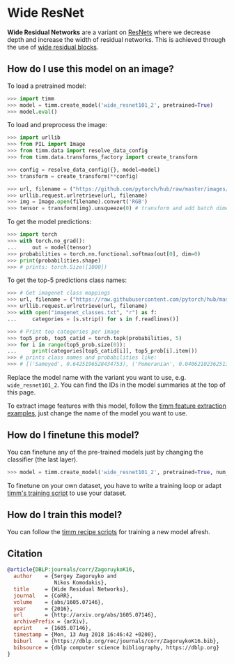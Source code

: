 # Wide ResNet

**Wide Residual Networks** are a variant on [ResNets](https://paperswithcode.com/method/resnet) where we decrease depth and increase the width of residual networks. This is achieved through the use of [wide residual blocks](https://paperswithcode.com/method/wide-residual-block).

## How do I use this model on an image?

To load a pretrained model:

```py
>>> import timm
>>> model = timm.create_model('wide_resnet101_2', pretrained=True)
>>> model.eval()
```

To load and preprocess the image:

```py 
>>> import urllib
>>> from PIL import Image
>>> from timm.data import resolve_data_config
>>> from timm.data.transforms_factory import create_transform

>>> config = resolve_data_config({}, model=model)
>>> transform = create_transform(**config)

>>> url, filename = ("https://github.com/pytorch/hub/raw/master/images/dog.jpg", "dog.jpg")
>>> urllib.request.urlretrieve(url, filename)
>>> img = Image.open(filename).convert('RGB')
>>> tensor = transform(img).unsqueeze(0) # transform and add batch dimension
```

To get the model predictions:

```py
>>> import torch
>>> with torch.no_grad():
...     out = model(tensor)
>>> probabilities = torch.nn.functional.softmax(out[0], dim=0)
>>> print(probabilities.shape)
>>> # prints: torch.Size([1000])
```

To get the top-5 predictions class names:

```py
>>> # Get imagenet class mappings
>>> url, filename = ("https://raw.githubusercontent.com/pytorch/hub/master/imagenet_classes.txt", "imagenet_classes.txt")
>>> urllib.request.urlretrieve(url, filename) 
>>> with open("imagenet_classes.txt", "r") as f:
...     categories = [s.strip() for s in f.readlines()]

>>> # Print top categories per image
>>> top5_prob, top5_catid = torch.topk(probabilities, 5)
>>> for i in range(top5_prob.size(0)):
...     print(categories[top5_catid[i]], top5_prob[i].item())
>>> # prints class names and probabilities like:
>>> # [('Samoyed', 0.6425196528434753), ('Pomeranian', 0.04062102362513542), ('keeshond', 0.03186424449086189), ('white wolf', 0.01739676296710968), ('Eskimo dog', 0.011717947199940681)]
```

Replace the model name with the variant you want to use, e.g. `wide_resnet101_2`. You can find the IDs in the model summaries at the top of this page.

To extract image features with this model, follow the [timm feature extraction examples](https://rwightman.github.io/pytorch-image-models/feature_extraction/), just change the name of the model you want to use.

## How do I finetune this model?

You can finetune any of the pre-trained models just by changing the classifier (the last layer).

```py
>>> model = timm.create_model('wide_resnet101_2', pretrained=True, num_classes=NUM_FINETUNE_CLASSES)
```
To finetune on your own dataset, you have to write a training loop or adapt [timm's training
script](https://github.com/rwightman/pytorch-image-models/blob/master/train.py) to use your dataset.

## How do I train this model?

You can follow the [timm recipe scripts](scripts) for training a new model afresh.

## Citation

```BibTeX
@article{DBLP:journals/corr/ZagoruykoK16,
  author    = {Sergey Zagoruyko and
               Nikos Komodakis},
  title     = {Wide Residual Networks},
  journal   = {CoRR},
  volume    = {abs/1605.07146},
  year      = {2016},
  url       = {http://arxiv.org/abs/1605.07146},
  archivePrefix = {arXiv},
  eprint    = {1605.07146},
  timestamp = {Mon, 13 Aug 2018 16:46:42 +0200},
  biburl    = {https://dblp.org/rec/journals/corr/ZagoruykoK16.bib},
  bibsource = {dblp computer science bibliography, https://dblp.org}
}
```

<!--
Type: model-index
Collections:
- Name: Wide ResNet
  Paper:
    Title: Wide Residual Networks
    URL: https://paperswithcode.com/paper/wide-residual-networks
Models:
- Name: wide_resnet101_2
  In Collection: Wide ResNet
  Metadata:
    FLOPs: 29304929280
    Parameters: 126890000
    File Size: 254695146
    Architecture:
    - 1x1 Convolution
    - Batch Normalization
    - Convolution
    - Global Average Pooling
    - Max Pooling
    - ReLU
    - Residual Connection
    - Softmax
    - Wide Residual Block
    Tasks:
    - Image Classification
    Training Data:
    - ImageNet
    ID: wide_resnet101_2
    Crop Pct: '0.875'
    Image Size: '224'
    Interpolation: bilinear
  Code: https://github.com/rwightman/pytorch-image-models/blob/5f9aff395c224492e9e44248b15f44b5cc095d9c/timm/models/resnet.py#L802
  Weights: https://download.pytorch.org/models/wide_resnet101_2-32ee1156.pth
  Results:
  - Task: Image Classification
    Dataset: ImageNet
    Metrics:
      Top 1 Accuracy: 78.85%
      Top 5 Accuracy: 94.28%
- Name: wide_resnet50_2
  In Collection: Wide ResNet
  Metadata:
    FLOPs: 14688058368
    Parameters: 68880000
    File Size: 275853271
    Architecture:
    - 1x1 Convolution
    - Batch Normalization
    - Convolution
    - Global Average Pooling
    - Max Pooling
    - ReLU
    - Residual Connection
    - Softmax
    - Wide Residual Block
    Tasks:
    - Image Classification
    Training Data:
    - ImageNet
    ID: wide_resnet50_2
    Crop Pct: '0.875'
    Image Size: '224'
    Interpolation: bicubic
  Code: https://github.com/rwightman/pytorch-image-models/blob/5f9aff395c224492e9e44248b15f44b5cc095d9c/timm/models/resnet.py#L790
  Weights: https://github.com/rwightman/pytorch-image-models/releases/download/v0.1-weights/wide_resnet50_racm-8234f177.pth
  Results:
  - Task: Image Classification
    Dataset: ImageNet
    Metrics:
      Top 1 Accuracy: 81.45%
      Top 5 Accuracy: 95.52%
-->